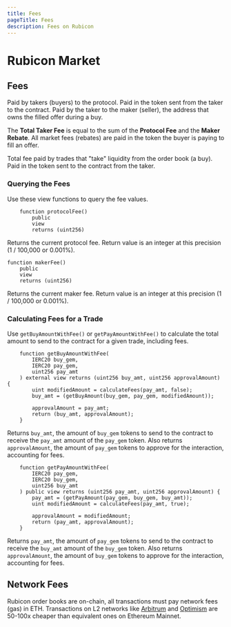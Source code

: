```yaml
---
title: Fees
pageTitle: Fees
description: Fees on Rubicon
---
```


# Rubicon Market

## Fees


<Callout type="fees" title="Protocol Fee: 0.002%">
	Paid by takers (buyers) to the protocol. Paid in the token sent from the taker to the contract.
</Callout>

<Callout type="fees" title="Maker Rebate: 0.008%">
	Paid by the taker to the maker (seller), the address that owns the filled offer during a buy.
</Callout>

The **Total Taker Fee** is equal to the sum of the **Protocol Fee** and the **Maker Rebate**. All market fees (rebates) are paid in the token the buyer is paying to fill an offer.

<Callout type="fees" title="Total Taker Fee: 0.01%">
	Total fee paid by trades that "take" liquidity from the order book (a buy). Paid in the token sent to the contract from the taker.
</Callout>

### Querying the Fees

Use these view functions to query the fee values.

```solidity copy
    function protocolFee() 
        public
        view 
        returns (uint256)
```

Returns the current protocol fee. Return value is an integer at this precision (1 / 100,000 or 0.001%).

```solidity copy
function makerFee() 
    public 
    view 
    returns (uint256)
```

Returns the current maker fee. Return value is an integer at this precision (1 / 100,000 or 0.001%).

### Calculating Fees for a Trade

Use `getBuyAmountWithFee()` or `getPayAmountWithFee()` to calculate the total amount to send to the contract for a given trade, including fees.

```solidity copy
    function getBuyAmountWithFee(
        IERC20 buy_gem,
        IERC20 pay_gem,
        uint256 pay_amt
    ) external view returns (uint256 buy_amt, uint256 approvalAmount) {
        uint modifiedAmount = calculateFees(pay_amt, false);
        buy_amt = (getBuyAmount(buy_gem, pay_gem, modifiedAmount));

        approvalAmount = pay_amt;
        return (buy_amt, approvalAmount);
    }
```

Returns `buy_amt`, the amount of `buy_gem` tokens to send to the contract to receive the `pay_amt` amount of the `pay_gem` token. Also returns `approvalAmount`, the amount of `pay_gem` tokens to approve for the interaction, accounting for fees.

```solidity copy
    function getPayAmountWithFee(
        IERC20 pay_gem,
        IERC20 buy_gem,
        uint256 buy_amt
    ) public view returns (uint256 pay_amt, uint256 approvalAmount) {
        pay_amt = (getPayAmount(pay_gem, buy_gem, buy_amt));
        uint modifiedAmount = calculateFees(pay_amt, true);

        approvalAmount = modifiedAmount;
        return (pay_amt, approvalAmount);
    }
```

Returns `pay_amt`, the amount of `pay_gem` tokens to send to the contract to receive the `buy_amt` amount of the `buy_gem` token. Also returns `approvalAmount`, the amount of `buy_gem` tokens to approve for the interaction, accounting for fees.

## Network Fees

Rubicon order books are on-chain, all transactions must pay network fees (gas) in ETH. Transactions on L2 networks like [Arbitrum](https://arbitrum.io/) and [Optimism](https://www.optimism.io/) are 50-100x cheaper than equivalent ones on Ethereum Mainnet.
